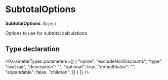 
# SubtotalOptions

 **SubtotalOptions**: `Object`

Options to use for subtotal calculations

## Type declaration

<ParameterTypes parameters={[
  {
    "name": "excludeNonDiscounts",
    "type": "`boolean`",
    "description": "",
    "optional": true,
    "defaultValue": "",
    "expandable": false,
    "children": []
  }
]} />
